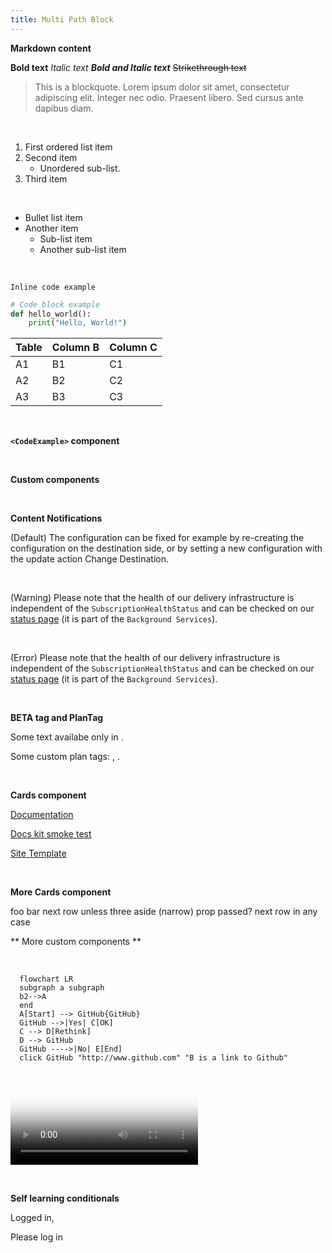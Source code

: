 ```yaml
---
title: Multi Path Block
---
```


<!-- vale commercetools.Units = NO -->



<MultiPathBlock>
<PathBlock label="Javascript path" syncWith="javascript">

**Markdown content**
<br/>

**Bold text**
*Italic text*
***Bold and Italic text***
~~Strikethrough text~~
<br/>

> This is a blockquote. Lorem ipsum dolor sit amet, consectetur adipiscing elit. Integer nec odio. Praesent libero. Sed cursus ante dapibus diam.
<br/>

1. First ordered list item
2. Second item
   - Unordered sub-list.
3. Third item

<br/>

- Bullet list item
- Another item
  - Sub-list item
  - Another sub-list item

<br/>

`Inline code example`

```python
# Code block example
def hello_world():
    print("Hello, World!")
```

Table | Column B | Column C
---------|----------|---------
 A1 | B1 | C1
 A2 | B2 | C2
 A3 | B3 | C3

<br/>

**`<CodeExample>` component**
<CodeExample path="example.js" title="JavaScript Code Sample" />

<br/>

</PathBlock>
<PathBlock label="PHP path" syncWith="php">

**Custom components**

<br/>

**Content Notifications**

<Info>

(Default) The configuration can be fixed for example by re-creating the configuration on the destination side, or by setting a new configuration with the update action Change Destination.

</Info>

<br/>

<Warning>

(Warning) Please note that the health of our delivery infrastructure is independent of the `SubscriptionHealthStatus` and can be checked on our [status page](https://www.google.com) (it is part of the `Background Services`).


</Warning>

<br/>

<Error>

(Error) Please note that the health of our delivery infrastructure is independent of the `SubscriptionHealthStatus` and can be checked on our [status page](https://www.google.com) (it is part of the `Background Services`).

</Error>

<br/>

**BETA tag and PlanTag**

Some text availabe only in <Beta />.

Some custom plan tags: <PlanTag plan="plan1" />, <PlanTag plan="plan2" />.

<br />

**Cards component**

<Cards narrow>
  <Card>

  [Documentation](/../documentation)

  </Card>
  <Card>

  [Docs kit smoke test](/../docs-smoke-test)

  </Card>
  <Card>

  [Site Template](/../site-template)

  </Card>
</Cards>

<br />

**More Cards component**

<Cards clickable narrow smallTitle fitContentColumn>
  <Card>foo</Card>
  <Card>bar</Card>
  <Card>next row unless three aside (narrow) prop passed?</Card>
  <Card>next row in any case</Card>
</Cards>
</PathBlock>
<PathBlock label="others">

** More custom components **

<br/>


<SideBySide>

```mermaid
  flowchart LR
  subgraph a subgraph
  b2-->A
  end
  A[Start] --> GitHub{GitHub}
  GitHub -->|Yes| C[OK]
  C --> D[Rethink]
  D --> GitHub
  GitHub ---->|No| E[End]
  click GitHub "http://www.github.com" "B is a link to Github"
```

<Video
  url="https://customer-ytbpo1yna9xohg5m.cloudflarestream.com/33709d50562534d2a6f9f2b1766d8ff6/manifest/video.m3u8"
  poster="https://customer-ytbpo1yna9xohg5m.cloudflarestream.com/33709d50562534d2a6f9f2b1766d8ff6/thumbnails/thumbnail.jpg?time=10s"
/>

</SideBySide>

<br />

**Self learning conditionals**

<IfUserLoggedIn>

Logged in, <FirstName />

</IfUserLoggedIn>
<IfUserLoggedOut>

Please log in

</IfUserLoggedOut>
</PathBlock>
</MultiPathBlock>
